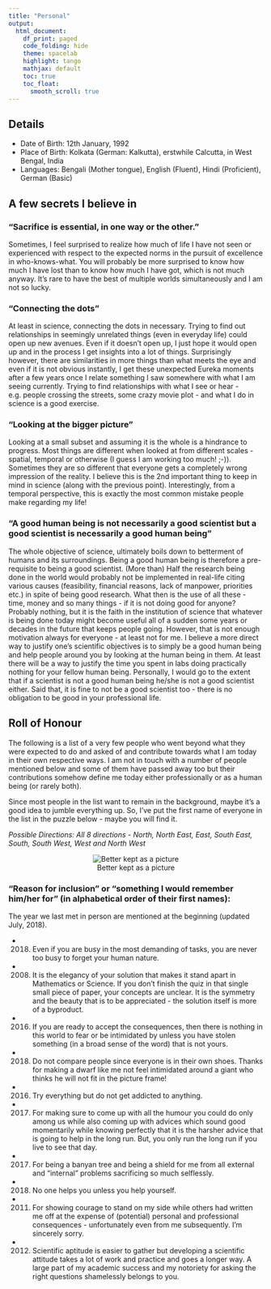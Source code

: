 ```yaml
---
title: "Personal"
output:
  html_document:
    df_print: paged
    code_folding: hide
    theme: spacelab
    highlight: tango
    mathjax: default
    toc: true
    toc_float:
      smooth_scroll: true
---
```

## Details

* Date of Birth: 12th January, 1992
* Place of Birth: Kolkata (German: Kalkutta), erstwhile Calcutta, in West Bengal, India
* Languages: Bengali (Mother tongue), English (Fluent), Hindi (Proficient), German (Basic)

## A few secrets I believe in

### "Sacrifice is essential, in one way or the other."
  
  Sometimes, I feel surprised to realize how much of life I have not seen or experienced with respect to the expected norms in the pursuit of excellence in who-knows-what. You will probably be more surprised to know how much I have lost than to know how much I have got, which is not much anyway. It's rare to have the best of multiple worlds simultaneously and I am not so lucky.
  
### "Connecting the dots"

  At least in science, connecting the dots in necessary. Trying to find out relationships in seemingly unrelated things (even in everyday life) could open up new avenues. Even if it doesn't open up, I just hope it would open up and in the process I get insights into a lot of things. Surprisingly however, there are similarities in more things than what meets the eye and even if it is not obvious instantly, I get these unexpected Eureka moments after a few years once I relate something I saw somewhere with what I am seeing currently. Trying to find relationships with what I see or hear - e.g. people crossing the streets, some crazy movie plot - and what I do in science is a good exercise.
  
### "Looking at the bigger picture"

  Looking at a small subset and assuming it is the whole is a hindrance to progress. Most things are different when looked at from different scales - spatial, temporal or otherwise (I guess I am working too much! ;-)). Sometimes they are so different that everyone gets a completely wrong impression of the reality. I believe this is the 2nd important thing to keep in mind in science (along with the previous point). Interestingly, from a temporal perspective, this is exactly the most common mistake people make regarding my life!

### "A good human being is not necessarily a good scientist but a good scientist is necessarily a good human being"

The whole objective of science, ultimately boils down to betterment of humans and its surroundings. Being a good human being is therefore a pre-requisite to being a good scientist. (More than) Half the research being done in the world would probably not be implemented in real-life citing various causes (feasibility, financial reasons, lack of manpower, priorities etc.) in spite of being good research. What then is the use of all these - time, money and so many things - if it is not doing good for anyone? Probably nothing, but it is the faith in the institution of science that whatever is being done today might become useful all of a sudden some years or decades in the future that keeps people going. However, that is not enough motivation always for everyone - at least not for me. I believe a more direct way to justify one's scientific objectives is to simply be a good human being and help people around you by looking at the human being in them. At least there will be a way to justify the time you spent in labs doing practically nothing for your fellow human being. Personally, I would go to the extent that if a scientist is not a good human being he/she is not a good scientist either. Said that, it is fine to not be a good scientist too - there is no obligation to be good in your professional life.

## Roll of Honour

The following is a list of a very few people who went beyond what they were expected to do and asked of and contribute towards what I am today in their own respective ways. I am not in touch with a number of people mentioned below and some of them have passed away too but their contributions somehow define me today either professionally or as a human being (or rarely both).

Since most people in the list want to remain in the background, maybe it's a good idea to jumble everything up. So, I've put the first name of everyone in the list in the puzzle below - maybe you will find it.

*Possible Directions: All 8 directions - North, North East, East, South East, South, South West, West and North West*

<center>
![Better kept as a picture](honour.jpg)
</center>

### "Reason for inclusion" or "something I would remember him/her for" (in alphabetical order of their first names):

The year we last met in person are mentioned at the beginning (updated July, 2018).

* (2018) Even if you are busy in the most demanding of tasks, you are never too busy to forget your human nature.
* (2008) It is the elegancy of your solution that makes it stand apart in Mathematics or Science. If you don't finish the quiz in that single small piece of paper, your concepts are unclear. It is the symmetry and the beauty that is to be appreciated - the solution itself is more of a byproduct.
* (2016) If you are ready to accept the consequences, then there is nothing in this world to fear or be intimidated by unless you have stolen something (in a broad sense of the word) that is not yours.
* (2018) Do not compare people since everyone is in their own shoes. Thanks for making a dwarf like me not feel intimidated around a giant who thinks he will not fit in the picture frame!
* (2016) Try everything but do not get addicted to anything.
* (2017) For making sure to come up with all the humour you could do only among us while also coming up with advices which sound good momentarily while knowing perfectly that it is the harsher advice that is going to help in the long run. But, you only run the long run if you live to see that day.
* (2017) For being a banyan tree and being a shield for me from all external and "internal" problems sacrificing so much selflessly.
* (2018) No one helps you unless you help yourself.
* (2011) For showing courage to stand on my side while others had written me off at the expense of (potential) personal and professional consequences - unfortunately even from me subsequently. I'm sincerely sorry.
* (2012) Scientific aptitude is easier to gather but developing a scientific attitude takes a lot of work and practice and goes a longer way. A large part of my academic success and my notoriety for asking the right questions shamelessly belongs to you.
